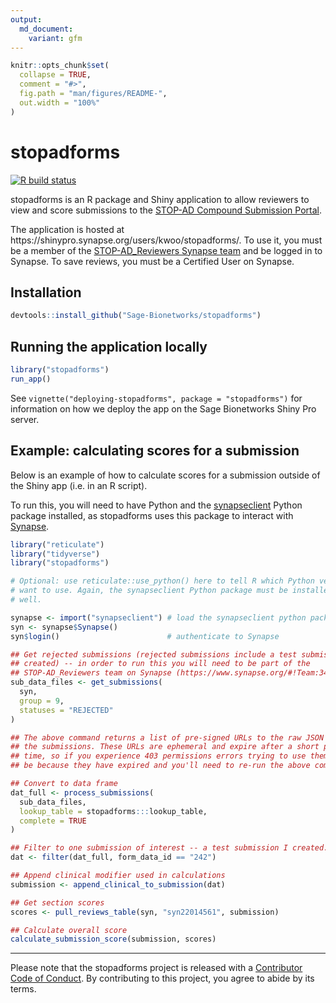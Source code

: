 ```yaml
---
output:
  md_document:
    variant: gfm
---
```


<!-- README.md is generated from README.Rmd. Please edit that file -->

```r
knitr::opts_chunk$set(
  collapse = TRUE,
  comment = "#>",
  fig.path = "man/figures/README-",
  out.width = "100%"
)
```

# stopadforms

<!-- badges: start -->
[![R build status](https://github.com/Sage-Bionetworks/stopadforms/workflows/R-CMD-check/badge.svg)](https://github.com/Sage-Bionetworks/stopadforms/actions)
<!-- badges: end -->

stopadforms is an R package and Shiny application to allow reviewers to view and
score submissions to the [STOP-AD Compound Submission Portal](https://stopadportal.synapse.org/#/).

The application is hosted at https://shinypro.synapse.org/users/kwoo/stopadforms/.
To use it, you must be a member of the
[STOP-AD_Reviewers Synapse team](https://www.synapse.org/#!Team:3403721) 
and be logged in to Synapse. To save reviews, you must be a Certified User on
Synapse.

## Installation

```r
devtools::install_github("Sage-Bionetworks/stopadforms")
```

## Running the application locally

```r
library("stopadforms")
run_app()
```

See `vignette("deploying-stopadforms", package = "stopadforms")` for information
on how we deploy the app on the Sage Bionetworks Shiny Pro server.

## Example: calculating scores for a submission

Below is an example of how to calculate scores for a submission outside of the
Shiny app (i.e. in an R script). 

To run this, you will need to have Python and the
[synapseclient](https://python-docs.synapse.org/build/html/index.html) Python
package installed, as stopadforms uses this package to interact with
[Synapse](https://www.synapse.org).

```r
library("reticulate")
library("tidyverse")
library("stopadforms")

# Optional: use reticulate::use_python() here to tell R which Python version you
# want to use. Again, the synapseclient Python package must be installed as
# well.

synapse <- import("synapseclient") # load the synapseclient python package
syn <- synapse$Synapse()
syn$login()                        # authenticate to Synapse

## Get rejected submissions (rejected submissions include a test submission I
## created) -- in order to run this you will need to be part of the
## STOP-AD_Reviewers team on Synapse (https://www.synapse.org/#!Team:3403721)
sub_data_files <- get_submissions(
  syn,
  group = 9,
  statuses = "REJECTED"
)

## The above command returns a list of pre-signed URLs to the raw JSON data for
## the submissions. These URLs are ephemeral and expire after a short period of
## time, so if you experience 403 permissions errors trying to use them, it may
## be because they have expired and you'll need to re-run the above command.

## Convert to data frame
dat_full <- process_submissions(
  sub_data_files,
  lookup_table = stopadforms:::lookup_table,
  complete = TRUE
)

## Filter to one submission of interest -- a test submission I created.
dat <- filter(dat_full, form_data_id == "242")

## Append clinical modifier used in calculations
submission <- append_clinical_to_submission(dat)

## Get section scores
scores <- pull_reviews_table(syn, "syn22014561", submission)

## Calculate overall score
calculate_submission_score(submission, scores)
```

---

Please note that the stopadforms project is released with a [Contributor Code of
Conduct](.github/CODE_OF_CONDUCT.md). By contributing to this project, you agree
to abide by its terms.
